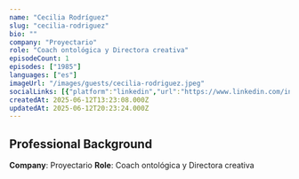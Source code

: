 ```yaml
---
name: "Cecilia Rodríguez"
slug: "cecilia-rodriguez"
bio: ""
company: "Proyectario"
role: "Coach ontológica y Directora creativa"
episodeCount: 1
episodes: ["1985"]
languages: ["es"]
imageUrl: "/images/guests/cecilia-rodriguez.jpeg"
socialLinks: [{"platform":"linkedin","url":"https://www.linkedin.com/in/ceciliarod/"}]
createdAt: 2025-06-12T13:23:08.000Z
updatedAt: 2025-06-12T20:23:24.000Z
---
```


## Professional Background

**Company**: Proyectario
**Role**: Coach ontológica y Directora creativa
